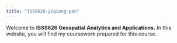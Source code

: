 ```yaml
---
title: "ISSS626-yiqiong-pan"
---
```


Welcome to **ISSS626 Geospatial Analytics and Applications.** In this website, you will find my coursework prepared for this course.
